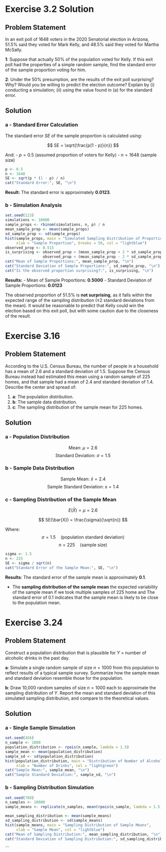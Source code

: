 # Exercise 3.2 Solution

## Problem Statement

In an exit poll of 1648 voters in the 2020 Senatorial election in Arizona, 51.5% said they voted for Mark Kelly, and 48.5% said they voted for Martha McSally.

**1**: Suppose that actually 50% of the population voted for Kelly. If this exit poll had the properties of a simple random sample, find the standard error of the sample proportion voting for him.

**2**: Under the 50% presumption, are the results of the exit poll surprising? Why? Would you be willing to predict the election outcome? Explain by (i) conducting a simulation; (ii) using the value found in (a) for the standard error.

## Solution

### a - Standard Error Calculation

The standard error $SE$ of the sample proportion is calculated using:

$$
SE = \sqrt{\frac{p(1 - p)}{n}}
$$

And: - $p = 0.5$ (assumed proportion of voters for Kelly) - $n = 1648$ (sample size)

```r
p <- 0.5
n <- 1648
SE <- sqrt(p * (1 - p) / n)
cat("Standard Error:", SE, "\n")
```

**Result:** The standard error is approximately **0.0123**.

### b - Simulation Analysis

```r
set.seed(123)  
simulations <- 10000
sample_props <- rbinom(simulations, n, p) / n
mean_sample_prop <- mean(sample_props)
sd_sample_prop <- sd(sample_props)
hist(sample_props, main = "Simulated Sampling Distribution of Proportion",
     xlab = "Sample Proportion", breaks = 50, col = "lightblue")
observed_prop <- 0.515
is_surprising <- observed_prop > (mean_sample_prop + 2 * sd_sample_prop) || 
                 observed_prop < (mean_sample_prop - 2 * sd_sample_prop)
cat("Mean of Sample Proportions:", mean_sample_prop, "\n")
cat("Standard Deviation of Sample Proportions:", sd_sample_prop, "\n")
cat("Is the observed proportion surprising?:", is_surprising, "\n")
```

**Results:** - Mean of Sample Proportions: **0.5000** - Standard Deviation of Sample Proportions: **0.0123**

The observed proportion of 51.5% is **not surprising**, as it falls within the expected range of the sampling distribution ($\pm 2$ standard deviations from the mean). It would be reasonable to predict that Kelly could win the election based on this exit poll, but with some caution due to the closeness of the result.

# Exercise 3.16

## Problem Statement

According to the U.S. Census Bureau, the number of people in a household has a mean of 2.6 and a standard deviation of 1.5. Suppose the Census Bureau instead had estimated this mean using a random sample of 225 homes, and that sample had a mean of 2.4 and standard deviation of 1.4. Describe the center and spread of:

1.  **a**: The population distribution.
2.  **b**: The sample data distribution.
3.  **c**: The sampling distribution of the sample mean for 225 homes.

## Solution

### a - Population Distribution

$$
\text{Mean: } \mu = 2.6
$$ $$
\text{Standard Deviation: } \sigma = 1.5
$$

### b - Sample Data Distribution

$$
\text{Sample Mean: } \bar{x} = 2.4
$$ $$
\text{Sample Standard Deviation: } s = 1.4
$$

### c - Sampling Distribution of the Sample Mean

$$
E(\bar{X}) = \mu = 2.6
$$

$$
SE(\bar{X}) = \frac{\sigma}{\sqrt{n}}
$$

Where: $$
\sigma = 1.5 \quad \text{(population standard deviation)}
$$ $$
n = 225 \quad \text{(sample size)}
$$

```r
sigma <- 1.5
n <- 225
SE <- sigma / sqrt(n)
cat("Standard Error of the Sample Mean:", SE, "\n")
```

**Results**: The standard error of the sample mean is approximately **0.1**.

-   The **sampling distribution of the sample mean** the expected variability of the sample mean if we took multiple samples of 225 home and The standard error of 0.1 indicates that the sample mean is likely to be close to the population mean.

# Exercise 3.24

## Problem Statement

Construct a population distribution that is plausible for $Y$ = number of alcoholic drinks in the past day.

**a**: Simulate a single random sample of size $n = 1000$ from this population to reflect results of a typical sample survey. Summarize how the sample mean and standard deviation resemble those for the population.

**b**: Draw 10,000 random samples of size $n = 1000$ each to approximate the sampling distribution of $Y$. Report the mean and standard deviation of this simulated sampling distribution, and compare to the theoretical values.

## Solution

### a - Single Sample Simulation

```r
set.seed(456)
n_sample <- 1000
population_distribution <- rpois(n_sample, lambda = 1.5)  
sample_mean <- mean(population_distribution)
sample_sd <- sd(population_distribution)
hist(population_distribution, main = "Distribution of Number of Alcoholic Drinks",
     xlab = "Number of Drinks", col = "lightgreen")
cat("Sample Mean:", sample_mean, "\n")
cat("Sample Standard Deviation:", sample_sd, "\n")
```

### b - Sampling Distribution Simulation

```r
set.seed(789)
n_samples <- 10000
sample_means <- replicate(n_samples, mean(rpois(n_sample, lambda = 1.5)))

mean_sampling_distribution <- mean(sample_means)
sd_sampling_distribution <- sd(sample_means)
hist(sample_means, main = "Sampling Distribution of Sample Means",
     xlab = "Sample Mean", col = "lightblue")
cat("Mean of Sampling Distribution:", mean_sampling_distribution, "\n")
cat("Standard Deviation of Sampling Distribution:", sd_sampling_distribution, "\n")
```

\`\`\`
